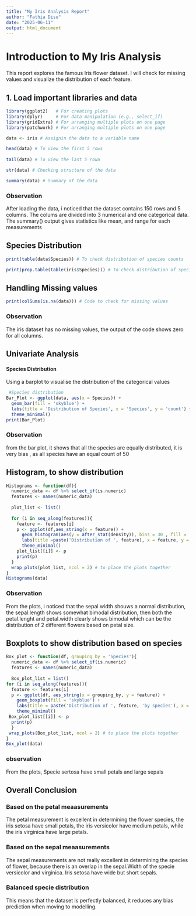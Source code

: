 ```yaml
---
title: "My Iris Analysis Report"
author: "Fathia Disu"
date: "2025-06-11"
output: html_document
---
```


# Introduction to My Iris Analysis

This report explores the famous Iris flower dataset. I will check for missing values and visualize the distribution of each feature.

## 1. Load important libraries and data

```r
library(ggplot2)   # For creating plots
library(dplyr)     # For data manipulation (e.g., select_if)
library(gridExtra) # For arranging multiple plots on one page
library(patchwork) # For arranging multiple plots on one page

data <- iris # Assignin the data to a variable name

head(data) # To view the first 5 rows
 
tail(data) # To view the last 5 rowa

str(data) # Checking structure of the data

summary(data) # Summary of the data

```
### Observation
After loading the data, i noticed that the dataset contains 150 rows and 5 columns. The colums are divided into 3 numerical and one categorical data. The summary() output gives statistics like mean, and range for each measurements

## Species Distribution

```r

print(table(data$Species)) # To check distribution of species counts

print(prop.table(table(iris$Species))) # To check distribution of species proportions
```

## Handling Missing values
    
```r
print(colSums(is.na(data))) # Code to check for missing values
```
### Observation
The iris dataset has no missing values, the output of the code shows zero for all columns.

## Univariate Analysis
#### Species Distribution
Using a barplot to visualise the distribution of the categorical values

```r
 #Species distribution
Bar_Plot <- ggplot(data, aes(x = Species)) +
  geom_bar(fill = 'skyblue') +
  labs(title = 'Distribution of Species', x = 'Species', y = 'count') +
  theme_minimal()
print(Bar_Plot)
```
### Observation
from the bar plot, it shows that all the species are equally distributed, it is very bias , as all species have an equal count of 50

## Histogram, to show distribution
```r
Histograms <- function(df){
  numeric_data <- df %>% select_if(is.numeric)
  features <- names(numeric_data)
  
  plot_list <- list()
  
  for (i in seq_along(features)){
    feature <- features[i]
    p <- ggplot(df,aes_string(x = feature)) + 
      geom_histogram(aes(y = after_stat(density)), bins = 30 , fill = 'skyblue') +
      labs(title =paste('Distribution of ', feature), x = feature, y = 'Density') +
      theme_minimal()
    plot_list[[i]] <- p
    print(p)
  }
  wrap_plots(plot_list, ncol = 2) # to place the plots together
}
Histograms(data)
```

### Observation
From the plots, i noticed that the sepal width shouws a normal distribution, the sepal.length shows somewhat bimodal distribution, then both the petal.lenght and petal.width clearly shows bimodal which can be the distribution of 2 different flowers based on petal size.


## Boxplots to show distribution based on species

```r
Box_plot <- function(df, grouping_by = 'Species'){
  numeric_data <- df %>% select_if(is.numeric)
  features <- names(numeric_data)
  
  Box_plot_list = list()
for (i in seq_along(features)){
  feature <- features[i]
  p <- ggplot(df, aes_string(x = grouping_by, y = feature)) + 
    geom_boxplot(fill = 'skyblue') + 
    labs(title = paste('Distribution of ', feature, 'by species'), x = 'Species', y = feature) + 
    theme_minimal()
 Box_plot_list[[i]] <- p
  print(p)
  }
 wrap_plots(Box_plot_list, ncol = 2) # to place the plots together
}
Box_plot(data)
```
### observation
From the plots, Specie sertosa have small petals and large sepals

## Overall Conclusion
### Based on the petal meaasurements
The  petal measurement is excellent in determining the flower species, the iris setosa have small petals, the iris versicolor have medium petals, while the iris virginica have large petals.


### Based on the sepal meaasurements
 The sepal measurements are not really excellent in determining the species of flower, because there is an overlap in the sepal.Width of the specie versicolor and virginica. Iris setosa have wide but short sepals.
 
 
### Balanced specie distribution
This means that the dataset is perfectly balanced, it reduces any bias prediction when moving to modelling.



